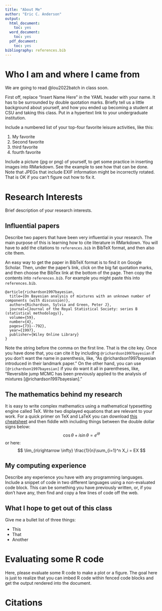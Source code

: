 ```yaml
---
title: "About Me"
author: "Eric C. Anderson"
output:
  html_document:
    toc: yes
  word_document:
    toc: yes
  pdf_document:
    toc: yes
bibliography: references.bib
---
```


# Who I am and where I came from

We are going to read @lou2022batch in class soon.

First off, replace "Insert Name Here" in the YAML header with your name.
It has to be surrounded by double quotation marks. 
Briefly tell us a little background about yourself, and how
you ended up becoming a student at CSU and taking this class.
Put in a hypertext link to your undergraduate institution.  

Include a numbered list of your top-four favorite leisure activities, like this:

1. My favorite
1. Second favorite
1. third favorite
1. fourth favorite


Include a picture (jpg or png) of yourself, to get some practice in inserting
images into RMarkdown. See the example to see how that can be done.
Note that JPEGs that include EXIF information might be incorrectly rotated.
That is OK if you can't figure out how to fix it.





# Research Interests

Brief description of your research interests.

## Influential papers

Describe two papers that have been very influential in your
research.  The main purpose of this is learning how to
cite literature in RMarkdown.  You will have to add the citations
to `references.bib` in BibTeX format, and then also cite them.

An easy way to get the paper in BibTeX format is to find it on
Google Scholar.  Then, under the paper's link, click on the big 
fat quotation marks, and then choose the BibTex link at the bottom
of the page.  Then copy the contents into `references.bib`.  For example
you might paste this into `references.bib`.
```
@article{richardson1997bayesian,
  title={On Bayesian analysis of mixtures with an unknown number of components (with discussion)},
  author={Richardson, Sylvia and Green, Peter J},
  journal={Journal of the Royal Statistical Society: series B (statistical methodology)},
  volume={59},
  number={4},
  pages={731--792},
  year={1997},
  publisher={Wiley Online Library}
}
```
Note the string before the comma on the first line.  That is the cite key.
Once you have done that, you can cite it by including `@richardson1997bayesian`
if you don't want the name in parenthesis, like, "As @richardson1997bayesian introduced in
their landmark paper."  On the other hand, you can use `[@richardson1997bayesian]` if
you do want it all in parentheses, like, "Reversible jump MCMC has been previously applied
to the analysis of mixtures [@richardson1997bayesian]."


## The mathematics behind my research

It is easy to write complex mathematics using a mathematical typesetting
engine called TeX.  Write two displayed equations that are relevant
to your work.  For a quick primer on TeX and LaTeX you can
download [this cheatsheet](https://users.dickinson.edu/~richesod/latex/latexcheatsheet.pdf)
and then fiddle with including things between the double dollar signs below:
$$
\cos\theta + i\sin\theta = e^{i\theta}
$$
or here:
$$
\lim_{n\rightarrow \infty} \frac{1}{n}\sum_{i=1}^n X_i = EX
$$

## My computing experience

Describe any experience you have with any programming languages.
Include a snippet of code in two different languages using a
non-evaluated code block.  This can be something you have previously
written, or, if you don't have any, then find and copy a few lines of code
off the web.

## What I hope to get out of this class

Give me a bullet list of three things:

* This
* That
* Another

# Evaluating some R code

Here, please evaluate some R code to make a plot or a figure.
The goal here is just to realize that you can imbed R code
within fenced code blocks and get the output rendered into
the document.

# Citations

